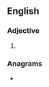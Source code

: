 {{also|årtier}}
==English==

===Adjective===
{{head|en|adjective comparative form}}

# {{en-comparative of|arty}}

===Anagrams===
* {{anagrams|en|a=aeirrt|'Arriet|arteri-|irater}}